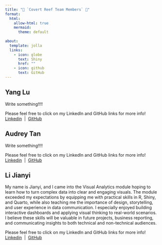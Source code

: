 ```yaml
---
title: "🌊 `Covert Reef Team Members` 🪸"
format: 
  html:
    allow-html: true
    mermaid: 
      theme: default
      
about:
  template: jolla
  links:
    - icon: globe
      text: Shiny
      href: ""
    - icon: github
      text: GitHub
---
```


::: panel-tabset
## Yang Lu

Write something!!!!

::: {.callout-note title="Yang Lu"}
Please feel free to click on my LinkedIn and GitHub links for more info! <br> [<i class="fa-brands fa-linkedin"></i> Linkedin]()  \|  [<i class="fa-brands fa-github"></i> GitHub]()
:::

## Audrey Tan

Write something!!!!

::: {.callout-note title="Audrey"}
Please feel free to click on my LinkedIn and GitHub links for more info! <br> [<i class="fa-brands fa-linkedin"></i> Linkedin]()  \|  [<i class="fa-brands fa-github"></i> GitHub]()
:::

## Li Jianyi

My name is Jianyi, and I came into the Visual Analytics module hoping to learn how to turn complex data into clear and engaging visuals. The module exceeded my expectations by equipping me with practical skills in R, Shiny, and Quarto, while also teaching me the importance of design, storytelling, and user experience in data communication. I especially enjoyed building interactive dashboards and applying visual thinking to real-world scenarios. I believe these skills will be valuable in future projects, business reporting, and communicating insights to both technical and non-technical audiences.

::: {.callout-note title="Jianyi"}
Please feel free to click on my LinkedIn and GitHub links for more info! <br> [<i class="fa-brands fa-linkedin"></i> Linkedin]()  \|  [<i class="fa-brands fa-github"></i> GitHub]()
:::
:::
